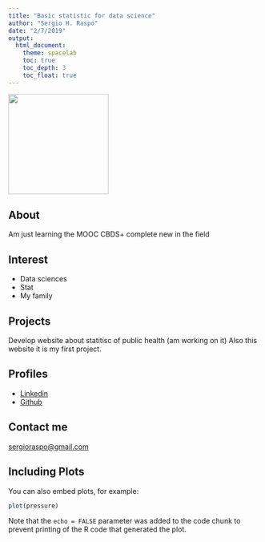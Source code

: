 ```yaml
---
title: "Basic statistic for data science"
author: "Sergio H. Raspo"
date: "2/7/2019"
output: 
  html_document:
    theme: spacelab 
    toc: true
    toc_depth: 3
    toc_float: true
---
```



![](img/family.jpg){width=200px}


## About 

Am just learning the MOOC CBDS+ complete new in the field

## Interest

* Data sciences
* Stat
* My family

## Projects

Develop website about statitisc of public health (am working on it)
Also this website it is my first project.

## Profiles

* [Linkedin](https://www.linkedin.com/in/sergiohraspo/)
* [Github](https://github.com/sergioraspo)

## Contact me

[sergioraspo@gmail.com](sergioraspo@gmail.com)


## Including Plots

You can also embed plots, for example:

```r
plot(pressure)
```

Note that the `echo = FALSE` parameter was added to the code chunk to prevent printing of the R code that generated the plot.

